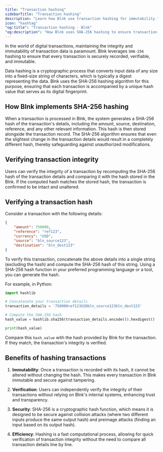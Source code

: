 ```yaml
---
title: "Transaction hashing"
sidebarTitle: "Transaction hashing"
description: "Learn how Blnk use transaction hashing for immutability."
icon: "hashtag"
"og:title": "Transaction hashing - Blnk"
"og:description": "How Blnk uses SHA-256 hashing to ensure transaction integrity. Understand hashing, verify transactions, and explore the security benefits it provides."
---
```



In the world of digital transactions, maintaining the integrity and immutability of transaction data is paramount. Blnk leverages `SHA-256` hashing to ensure that every transaction is securely recorded, verifiable, and immutable.

Data hashing is a cryptographic process that converts input data of any size into a fixed-size string of characters, which is typically a digest representing the data. Blnk uses the SHA-256 hashing algorithm for this purpose, ensuring that each transaction is accompanied by a unique hash value that serves as its digital fingerprint.

## How Blnk implements SHA-256 hashing

When a transaction is processed in Blnk, the system generates a SHA-256 hash of the transaction's details, including the amount, source, destination, reference, and any other relevant information. This hash is then stored alongside the transaction record. The SHA-256 algorithm ensures that even the slightest change in the transaction details would result in a completely different hash, thereby safeguarding against unauthorized modifications.

## Verifying transaction integrity

Users can verify the integrity of a transaction by recomputing the SHA-256 hash of the transaction details and comparing it with the hash stored in the Blnk. If the computed hash matches the stored hash, the transaction is confirmed to be intact and unaltered.

## Verifying a transaction hash

Consider a transaction with the following details:

```json Request
{
    "amount": 750000,
    "reference": "ref123",
    "currency": "USD",
    "source": "bln_source123",
    "destination": "bln_dest123"
}
```

To verify this transaction, concatenate the above details into a single string (excluding the hash) and compute the SHA-256 hash of this string. Using a SHA-256 hash function in your preferred programming language or a tool, you can generate the hash.

For example, in Python:

```python
import hashlib

# Concatenate your transaction details
transaction_details = '750000ref123USDbln_source123bln_dest123'

# Compute the SHA-256 hash
hash_value = hashlib.sha256(transaction_details.encode()).hexdigest()

print(hash_value)
```

Compare this `hash_value` with the hash provided by Blnk for the transaction. If they match, the transaction's integrity is verified.

## Benefits of hashing transactions

1. **Immutability**: Once a transaction is recorded with its hash, it cannot be altered without changing the hash. This makes every transaction in Blnk immutable and secure against tampering.

2. **Verification**: Users can independently verify the integrity of their transactions without relying on Blnk's internal systems, enhancing trust and transparency.

3. **Security**: SHA-256 is a cryptographic hash function, which means it is designed to be secure against collision attacks (where two different inputs produce the same output hash) and preimage attacks (finding an input based on its output hash).

4. **Efficiency**: Hashing is a fast computational process, allowing for quick verification of transaction integrity without the need to compare all transaction details line by line.

<NeedHelp />